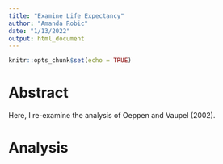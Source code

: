 ```yaml
---
title: "Examine Life Expectancy"
author: "Amanda Robic"
date: "1/13/2022"
output: html_document
---
```


```r
knitr::opts_chunk$set(echo = TRUE)
```

# Abstract

  Here, I re-examine the analysis of Oeppen and Vaupel (2002).
  
# Analysis